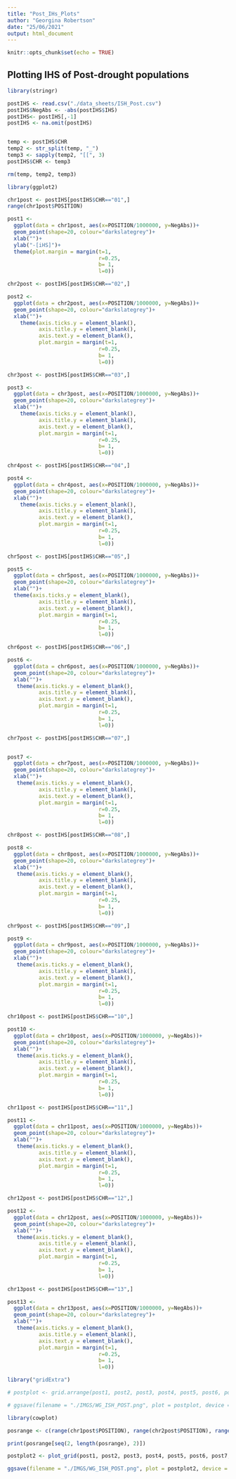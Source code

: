 ```yaml
---
title: "Post_IHs_Plots"
author: "Georgina Robertson"
date: "25/06/2021"
output: html_document
---
```


```r
knitr::opts_chunk$set(echo = TRUE)
```


## Plotting IHS of Post-drought populations


```r
library(stringr)
```

```r
postIHS <- read.csv("./data_sheets/ISH_Post.csv")
postIHS$NegAbs <- -abs(postIHS$IHS)
postIHS<- postIHS[,-1]
postIHS <- na.omit(postIHS)


temp <- postIHS$CHR
temp2 <- str_split(temp, "_")
temp3 <- sapply(temp2, "[[", 3)
postIHS$CHR <- temp3

rm(temp, temp2, temp3)
```


```r
library(ggplot2)
```

```r
chr1post <- postIHS[postIHS$CHR=="01",]
range(chr1post$POSITION)

post1 <- 
  ggplot(data = chr1post, aes(x=POSITION/1000000, y=NegAbs))+
  geom_point(shape=20, colour="darkslategrey")+
  xlab("")+
  ylab("-[iHS]")+   
  theme(plot.margin = margin(t=1,
                             r=0.25,
                             b= 1,
                             l=0))
```

```r
chr2post <- postIHS[postIHS$CHR=="02",]

post2 <- 
  ggplot(data = chr2post, aes(x=POSITION/1000000, y=NegAbs))+
  geom_point(shape=20, colour="darkslategrey")+
  xlab("")+
    theme(axis.ticks.y = element_blank(),
          axis.title.y = element_blank(),
          axis.text.y = element_blank(),
          plot.margin = margin(t=1,
                             r=0.25,
                             b= 1,
                             l=0))
```

```r
chr3post <- postIHS[postIHS$CHR=="03",]

post3 <- 
  ggplot(data = chr3post, aes(x=POSITION/1000000, y=NegAbs))+
  geom_point(shape=20, colour="darkslategrey")+
  xlab("")+
    theme(axis.ticks.y = element_blank(),
          axis.title.y = element_blank(),
          axis.text.y = element_blank(),
          plot.margin = margin(t=1,
                             r=0.25,
                             b= 1,
                             l=0))
```

```r
chr4post <- postIHS[postIHS$CHR=="04",]

post4 <- 
  ggplot(data = chr4post, aes(x=POSITION/1000000, y=NegAbs))+
  geom_point(shape=20, colour="darkslategrey")+
  xlab("")+
    theme(axis.ticks.y = element_blank(),
          axis.title.y = element_blank(),
          axis.text.y = element_blank(),
          plot.margin = margin(t=1,
                             r=0.25,
                             b= 1,
                             l=0))
```

```r
chr5post <- postIHS[postIHS$CHR=="05",]

post5 <- 
  ggplot(data = chr5post, aes(x=POSITION/1000000, y=NegAbs))+
  geom_point(shape=20, colour="darkslategrey")+
  xlab("")+
  theme(axis.ticks.y = element_blank(),
          axis.title.y = element_blank(),
          axis.text.y = element_blank(),
          plot.margin = margin(t=1,
                             r=0.25,
                             b= 1,
                             l=0))
```

```r
chr6post <- postIHS[postIHS$CHR=="06",]

post6 <- 
  ggplot(data = chr6post, aes(x=POSITION/1000000, y=NegAbs))+
  geom_point(shape=20, colour="darkslategrey")+
  xlab("")+
   theme(axis.ticks.y = element_blank(),
          axis.title.y = element_blank(),
          axis.text.y = element_blank(),
          plot.margin = margin(t=1,
                             r=0.25,
                             b= 1,
                             l=0))
```

```r
chr7post <- postIHS[postIHS$CHR=="07",]


post7 <- 
  ggplot(data = chr7post, aes(x=POSITION/1000000, y=NegAbs))+
  geom_point(shape=20, colour="darkslategrey")+
  xlab("")+
   theme(axis.ticks.y = element_blank(),
          axis.title.y = element_blank(),
          axis.text.y = element_blank(),
          plot.margin = margin(t=1,
                             r=0.25,
                             b= 1,
                             l=0))
```

```r
chr8post <- postIHS[postIHS$CHR=="08",]

post8 <- 
  ggplot(data = chr8post, aes(x=POSITION/1000000, y=NegAbs))+
  geom_point(shape=20, colour="darkslategrey")+
  xlab("")+
   theme(axis.ticks.y = element_blank(),
          axis.title.y = element_blank(),
          axis.text.y = element_blank(),
          plot.margin = margin(t=1,
                             r=0.25,
                             b= 1,
                             l=0))
```

```r
chr9post <- postIHS[postIHS$CHR=="09",]

post9 <- 
  ggplot(data = chr9post, aes(x=POSITION/1000000, y=NegAbs))+
  geom_point(shape=20, colour="darkslategrey")+
  xlab("")+
   theme(axis.ticks.y = element_blank(),
          axis.title.y = element_blank(),
          axis.text.y = element_blank(),
          plot.margin = margin(t=1,
                             r=0.25,
                             b= 1,
                             l=0))
```

```r
chr10post <- postIHS[postIHS$CHR=="10",]

post10 <- 
  ggplot(data = chr10post, aes(x=POSITION/1000000, y=NegAbs))+
  geom_point(shape=20, colour="darkslategrey")+
  xlab("")+
   theme(axis.ticks.y = element_blank(),
          axis.title.y = element_blank(),
          axis.text.y = element_blank(),
          plot.margin = margin(t=1,
                             r=0.25,
                             b= 1,
                             l=0))
```

```r
chr11post <- postIHS[postIHS$CHR=="11",]

post11 <- 
  ggplot(data = chr11post, aes(x=POSITION/1000000, y=NegAbs))+
  geom_point(shape=20, colour="darkslategrey")+
  xlab("")+
   theme(axis.ticks.y = element_blank(),
          axis.title.y = element_blank(),
          axis.text.y = element_blank(),
          plot.margin = margin(t=1,
                             r=0.25,
                             b= 1,
                             l=0))
```

```r
chr12post <- postIHS[postIHS$CHR=="12",]

post12 <- 
  ggplot(data = chr12post, aes(x=POSITION/1000000, y=NegAbs))+
  geom_point(shape=20, colour="darkslategrey")+
  xlab("")+
   theme(axis.ticks.y = element_blank(),
          axis.title.y = element_blank(),
          axis.text.y = element_blank(),
          plot.margin = margin(t=1,
                             r=0.25,
                             b= 1,
                             l=0))
```

```r
chr13post <- postIHS[postIHS$CHR=="13",]

post13 <- 
  ggplot(data = chr13post, aes(x=POSITION/1000000, y=NegAbs))+
  geom_point(shape=20, colour="darkslategrey")+
  xlab("")+
   theme(axis.ticks.y = element_blank(),
          axis.title.y = element_blank(),
          axis.text.y = element_blank(),
          plot.margin = margin(t=1,
                             r=0.25,
                             b= 1,
                             l=0))
```

```r
library("gridExtra")

# postplot <- grid.arrange(post1, post2, post3, post4, post5, post6, post7, post8, post9, post10, post11, post12, post13, ncol = 13, nrow = 1)
```

```r
# ggsave(filename = "./IMGS/WG_ISH_POST.png", plot = postplot, device = "png", width = 50, height = 4, units = "cm")
```

```r
library(cowplot)
```

```r
posrange <- c(range(chr1post$POSITION), range(chr2post$POSITION), range(chr3post$POSITION), range(chr4post$POSITION), range(chr5post$POSITION), range(chr6post$POSITION), range(chr7post$POSITION), range(chr8post$POSITION), range(chr9post$POSITION), range(chr10post$POSITION), range(chr11post$POSITION), range(chr12post$POSITION), range(chr13post$POSITION))

print(posrange[seq(2, length(posrange), 2)])
```


```r
postplot2 <- plot_grid(post1, post2, post3, post4, post5, post6, post7, post8, post9, post10, post11, post12, post13, ncol = 13, nrow = 1, rel_widths = c(6.2, 4.1, 3.8, 2.9, 2.9, 2.3, 2.8, 2.4, 2, 1.7, 1.6, 1.2, 1.1))
```

```r
ggsave(filename = "./IMGS/WG_ISH_POST.png", plot = postplot2, device = "png", width = 50, height = 4, units = "cm")
```

